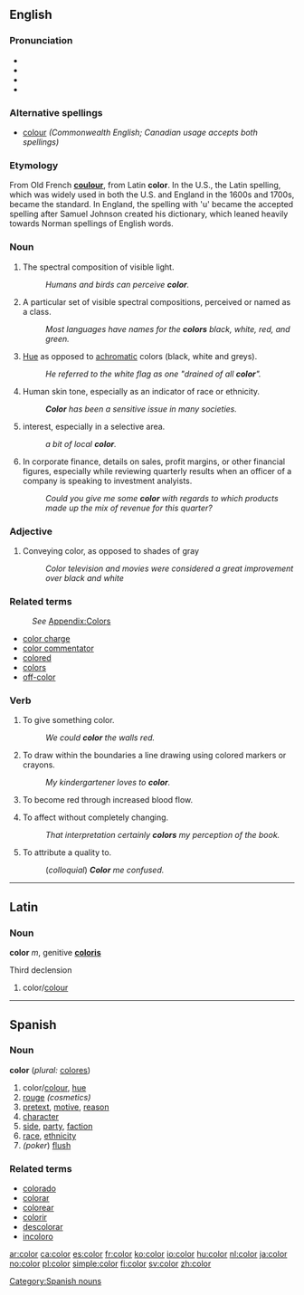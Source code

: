 ==English==

===Pronunciation===
*{{AHD|/kŭl'ər/}}
*{{IPA|/ˈkʌlə/}}
*{{SAMPA|"kVl@}}
*{{audio|en-us-color.ogg|Audio (US)}}

===Alternative spellings===
*[[colour]] ''(Commonwealth English; Canadian usage accepts both spellings)''
<!-- '''Note''' - The spelling "color" is the spelling preferred by most native English speakers of the US. Originally the spelling of 'colour' without a U was a sanctioned change of the Spelling Reformist Movement, which was not exclusively accepted by Americans, but was much more popular in the US than in other countries where English is the native language. When the movement died out, its changes remained in US English but not in British English and related variants, such as Commonwealth English. -->

===Etymology===
From Old French '''[[coulour]]''', from Latin '''color'''. In the U.S., the Latin spelling, which was widely used in both the U.S. and England in the 1600s and 1700s, became the standard. In England, the spelling with 'u' became the accepted spelling after Samuel Johnson created his dictionary, which leaned heavily towards Norman spellings of English words.

===Noun===
{{en-noun}}

{{wikipedia}}
# The spectral composition of visible light.
#: ''Humans and birds can perceive '''color'''.''
#  A particular set of visible spectral compositions, perceived or named as a class.
#: ''Most languages have names for the '''colors''' black, white, red, and green.'' 
# [[Hue]] as opposed to [[achromatic]] colors (black, white and greys).
#: ''He referred to the white flag as one "drained of all '''color'''".''
# Human skin tone, especially as an indicator of race or ethnicity.
#: '''''Color''' has been a sensitive issue in many societies.''
# {{figuratively}} interest, especially in a selective area.
#: ''a bit of local '''color'''.''
# In corporate finance, details on sales, profit margins, or other financial figures, especially while reviewing quarterly results when an officer of a company is speaking to investment analyists.
#: ''Could you give me some '''color''' with regards to which products made up the mix of revenue for this quarter?''

{{color-colour (noun)}}

===Adjective===
{{en-adj|-}}

# Conveying color, as opposed to shades of gray
#: ''Color television and movies were considered a great improvement over black and white''

===Related terms===
:''See'' [[Wiktionary_Appendix:Colors|Appendix:Colors]]
* [[color charge]]
* [[color commentator]]
* [[colored]]
* [[colors]]
* [[off-color]]

===Verb===
{{en-verb}}

# To give something color.
#: ''We could '''color''' the walls red.''
# To draw within the boundaries a line drawing using colored markers or crayons.
#: ''My kindergartener loves to '''color'''.''
# {{italbrac|of a face}} To become red through increased blood flow.
# To affect without completely changing.
#: ''That interpretation certainly '''colors''' my perception of the book.''
# To attribute a quality to.
#: (''colloquial'') '''''Color''' me confused.''

{{color-colour (verb)}}

----

==Latin==

===Noun===
'''color''' ''m'', genitive '''[[coloris]]'''

Third declension

# color/[[colour]]

----

==Spanish==

===Noun===
'''color''' {{m}} (''plural:'' [[colores]])

# color/[[colour]], [[hue]]
# [[rouge]] ''(cosmetics)''
# [[pretext]], [[motive]], [[reason]]
# [[character]]
# [[side]], [[party]], [[faction]]
# [[race]], [[ethnicity]]
#''(poker'') [[flush]]

===Related terms===
*[[colorado]]
*[[colorar]]
*[[colorear]]
*[[colorir]]
*[[descolorar]]
*[[incoloro]]

[[Category:Spanish nouns]]

[[ar:color]]
[[ca:color]]
[[es:color]]
[[fr:color]]
[[ko:color]]
[[io:color]]
[[hu:color]]
[[nl:color]]
[[ja:color]]
[[no:color]]
[[pl:color]]
[[simple:color]]
[[fi:color]]
[[sv:color]]
[[zh:color]]